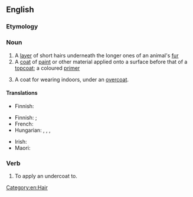 ==English==

===Etymology===
{{prefix|en|under|coat}}

===Noun===
{{en-noun}}

# A [[layer]] of short hairs underneath the longer ones of an animal's [[fur]]
# A [[coat]] of [[paint]] or other material applied onto a surface before that of a [[topcoat]]; a coloured [[primer]]
# {{lb|en|obsolete}} A coat for wearing indoors, under an [[overcoat]].

====Translations====
{{trans-top|layer of soft hair}}
* Finnish: {{t|fi|aluskarva}}
{{trans-mid}}
{{trans-bottom}}

{{trans-top|coat of paint applied before a topcoat}}
* Finnish: {{t|fi|pohjamaali}} {{qualifier|primer}}; {{t|fi|välimaali}} {{qualifier|layer between primer and topcoat}}
* French: {{t+|fr|sous-couche|f}}
* Hungarian: {{t+|hu|alapozó}}, {{t|hu|[[alapozó]] [[festék]]/[[réteg]]}}, {{t+|hu|alapréteg}}, {{t+|hu|alapozás}}
{{trans-mid}}
* Irish: {{t|ga|fo-bhrat|m}}
* Maori: {{t|mi|kiriwai}}
{{trans-bottom}}

===Verb===
{{en-verb}}

# {{lb|en|transitive}} To apply an undercoat to.

[[Category:en:Hair]]